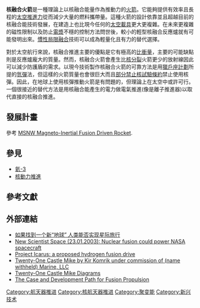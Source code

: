 {{unreferenced|time=2011-04-29T04:10:27+00:00}}
{{noteTA
|G1=物理學
}}

'''核融合火箭'''是一種理論上以核融合能量作為推動力的[[火箭|火箭]]。它能夠提供有效率且長程的[[太空飛行器推進|太空推進力]]從而減少大量的燃料攜帶量。這種火箭的設計依靠並且超越目前的核融合能技術發展，在建造上也比現今任何的[[太空載具|太空載具]]更大更複雜。在未來更複雜的磁性限制以及防止[[電漿|電漿]]不穩的控制方法問世後，較小的輕型核融合反應爐就有可能發明出來。[[慣性局限融合|慣性局限融合]]技術可以成為輕量化且有力的替代選擇。

對於太空航行來說，核融合推進主要的優點是它有極高的[[比衝量|比衝量]]，主要的可能缺點則是反應爐龐大的質量。然而，核融合火箭會產生比[[核分裂|核分裂]]火箭更少的放射線因此可以減少防護盾的需求。以現今技術製作核融合火箭的可靠方法是用[[獵戶座計劃|獵戶座計劃]]所提的[[氫彈|氫彈]]法，但這樣的火箭質量也會很巨大而且[[部分禁止核試驗條約|部分禁止核試驗條約]]禁止使用核彈。因此，在地球上使用核彈推動火箭是有問題的，但理論上在太空中或許可行。一個很接近的替代方法是用核融合能產生的電力做電氣推進(像是離子推進器)以取代直接的核融合推進。

==發展計畫==
參考 [[Nuclear_pulse_propulsion#MSNW_Magneto-Inertial_Fusion_Driven_Rocket|MSNW Magneto-Inertial Fusion Driven Rocket]].

==參見==
*[[氦-3|氦-3]]
*[[核動力推進|核動力推進]]

==參考文獻==
{{Reflist|2}}

==外部連結==
* [https://web.archive.org/web/20150202164335/http://tech.qianlong.com/28/2003/11/04/71@1688072.htm 如果找到一个新“地球” 人类能否实现星际旅行]
* [http://space.newscientist.com/article.ns?id=dn3294&print=true New Scientist Space (23.01.2003): Nuclear fusion could power NASA spacecraft]{{dead link|date=2018年1月 |bot=InternetArchiveBot |fix-attempted=yes }}
* [http://www.icarusinterstellar.org/projects/project-icarus/ Project Icarus: a proposed hydrogen fusion drive] {{Wayback|url=http://www.icarusinterstellar.org/projects/project-icarus/ |date=20160422083907 }}
* [http://kirkomrik.wordpress.com/general/personal/twenty-one-castle-mike/ Twenty-One Castle Mike by Kir Komrik under commission of (name withheld) Marine, LLC]
* [http://kirkomrik.wordpress.com/general/personal/ Twenty-One Castle Mike Diagrams]
* [https://web.archive.org/web/20160315184637/https://thespaceshow.files.wordpress.com/2012/10/cassibry-et-al-case-for-fusion-0728121.pdf The Case and Development Path for Fusion Propulsion]

{{航天器推进}}
{{核技术}}
{{Emerging technologies}}

{{DEFAULTSORT:Fusion Rocket}}
[[Category:航天器推进|Category:航天器推进]]
[[Category:核航天器推进|Category:核航天器推进]]
[[Category:聚变能|Category:聚变能]]
[[Category:新兴技术|Category:新兴技术]]